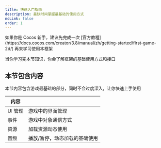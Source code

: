 ```yaml
---
title: 快速入门指南
description: 最快时间掌握最基础的使用方式
noLink: false
order: 1
---
```


<Note type="warning" title="注意">
    如果你是 Cocos 新手，建议先完成一次
    [官方教程](https://docs.cocos.com/creator/3.8/manual/zh/getting-started/first-game-2d/)
    再来学习使用本框架

</Note>

当你学习完本节知识，你会了解框架的基础使用方式和接口

## 本节包含内容

本节内容包含游戏最基础的部分，同时不会过度深入，让你快速上手使用

| 内容    |                               |
| ------- | ----------------------------- |
| UI 管理 | 游戏中的界面管理              |
| 事件    | 游戏中对象通信方式            |
| 资源    | 加载资源动态使用              |
| 音频    | 播放/暂停，动态加载的基础使用 |
